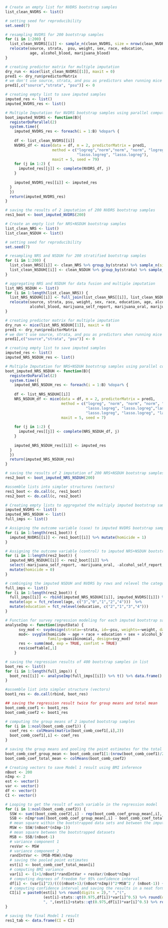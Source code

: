 
```r
# Create an empty list for NVDRS bootstrap samples
list_clean_NVDRS <- list()

# setting seed for reproducibility 
set.seed(7)

# resampling NVDRS for 200 bootstrap samples 
for (i in 1:200) {
  list_clean_NVDRS[[i]] <- sample_n(clean_NVDRS, size = nrow(clean_NVDRS),replace = T) %>% 
  relocate(source, strata,  psu, weight, sex, race, education, 
           age, alcohol_blood, marijuana_blood)
}

# creating predictor matrix for multiple imputation
dry_run <- mice(list_clean_NVDRS[[1]], maxit = 0)
pred1 <- dry_run$predictorMatrix 
# we don't use source, strata, and psu as predictors when running mice
pred1[,c("source","strata", "psu")] <- 0
```



```r
# creating empty list to save imputed samples
imputed_res <- list()
imputed_NVDRS_res <- list()

# Multiple Imputation for NVDRS bootstrap samples using parallel computing
boot_imputed_NVDRS <- function(B){
  registerDoParallel(2)
  system.time({
    imputed_NVDRS_res <- foreach(i = 1:B) %dopar% {
    
    df <- list_clean_NVDRS[[i]]
    NVDRS_df <- mice(data = df, m = 2, predictorMatrix = pred1,
                     method = c("logreg","norm","norm", "norm", "logreg","polyreg","polr", "polr", 
                                "lasso.logreg", "lasso.logreg"), 
                     maxit = 5, seed = 79)
    for (j in 1:2) {
      imputed_res[[j]] <- complete(NVDRS_df, j)
    }
      
    imputed_NVDRS_res[[i]] <- imputed_res
  }
  })
  return(imputed_NVDRS_res)
}

# saving the results of 2 imputation of 200 NVDRS bootstrap samples
res1_boot <- boot_imputed_NVDRS(200)
```



```r
# Create an empty list for NRS+NSDUH bootstrap samples
list_clean_NRS <- list()
list_clean_NSDUH <- list()

# setting seed for reproducibility
set.seed(7)

# resampling NRS and NSDUH for 200 stratified bootstrap samples
for (i in 1:200) {
  list_clean_NRS[[i]] <- clean_NRS %>% group_by(strata) %>% sample_n(size = 2830, replace = T) %>% ungroup()
  list_clean_NSDUH[[i]] <- clean_NSDUH %>% group_by(strata) %>% sample_n(size = 724, replace = T) %>% ungroup()
}

# aggregating NRS and NSDUH for data fusion and multiple imputation
list_NRS_NSDUH <- list()
for (i in 1:length(list_clean_NRS)) {
  list_NRS_NSDUH[[i]] <- full_join(list_clean_NRS[[i]], list_clean_NSDUH[[i]]) %>%
  relocate(source, strata, psu, weight, sex, race, education, age, alcohol_self_report, alcohol_oral,
           alcohol_blood, marijuana_self_report, marijuana_oral, marijuana_blood)
}

# creating predictor matrix for multiple imputation
dry_run <- mice(list_NRS_NSDUH[[1]], maxit = 0)
pred1 <- dry_run$predictorMatrix 
# we don't use source, strata, and psu as predictors when running mice
pred1[,c("source","strata", "psu")] <- 0
```


```r
# creating empty list to save imputed samples
imputed_res <- list()
imputed_NRS_NSDUH_res <- list()

# Multiple Imputation for NRS+NSDUH bootstrap samples using parallel computing
boot_imputed_NRS_NSDUH <- function(B){
  registerDoParallel(2)
  system.time({
    imputed_NRS_NSDUH_res <- foreach(i = 1:B) %dopar% {
    
    df <- list_NRS_NSDUH[[i]]
    NRS_NSDUH_df <- mice(data = df, m = 2, predictorMatrix = pred1, 
                         method = c("logreg", "norm", "norm", "norm", "logreg","polyreg","polr", "polr", 
                                    "lasso.logreg", "lasso.logreg","lasso.logreg",
                                    "lasso.logreg", "lasso.logreg", "lasso.logreg"), 
                         maxit = 5, seed = 7)
      
    for (j in 1:2) {
      imputed_res[[j]] <- complete(NRS_NSDUH_df, j)
    }
      
    imputed_NRS_NSDUH_res[[i]] <- imputed_res
  }
  })
  return(imputed_NRS_NSDUH_res)
}

# saving the results of 2 imputation of 200 NRS+NSDUH bootstrap samples
res2_boot <- boot_imputed_NRS_NSDUH(200)
```



```r
#assemble lists into simpler structures (vectors)
res1_boot <- do.call(c, res1_boot)
res2_boot <- do.call(c, res2_boot)
```


```r
# Creating empty lists to aggregated the multiply imputed bootstrap samples
imputed_NVDRS <- list()
imputed_NRS_NSDUH <- list()
full_imps <- list()

# Assigning the outcome variable (case) to imputed NVDRS bootstrap samples for case-control analysis
for (i in 1:length(res1_boot)) {
  imputed_NVDRS[[i]] <- res1_boot[[i]] %>% mutate(homicide = 1)
}

# Assigning the outcome variable (control) to imputed NRS+NSDUH bootstrap samples for case-control analysis
for (i in 1:length(res2_boot)) {
  imputed_NRS_NSDUH[[i]] <- res2_boot[[i]] %>% 
  select(-marijuana_self_report, -marijuana_oral, -alcohol_self_report, -alcohol_oral)  %>%
  mutate(homicide = 0)
}

# combinging the imputed NSDUH and NVDRS by rows and relevel the categorical variables while discarding the imputed NRS
full_imps <- list()
for (i in 1:length(res2_boot)) {
  full_imps[[i]] <- rbind(imputed_NRS_NSDUH[[i]], imputed_NVDRS[[i]]) %>% filter(!(source == "NRS")) %>% 
  mutate(age = fct_relevel(age, c("3","0","1","2","4")))  %>% 
  mutate(education = fct_relevel(education, c("2","1","3","4")))
}
```


```r
# Function for survey regression modeling for each imputed bootstrap sample
analyseImp <- function(inputData) {
      svy_mod <- svydesign(strata=~strata, id=~psu, weights=~weight, data=inputData, nest=T) 
      mod<- svyglm(homicide ~ age + race + education + sex + alcohol_blood + marijuana_blood,
                   family=quasibinomial, design=svy_mod)
      res <- summ(mod, exp = TRUE, confint = TRUE)
      res$coeftable[,1]
    }

# saving the regression results of 400 bootstrap samples in list
boot_res <- list()
for (i in 1:length(full_imps)) {
  boot_res[[i]] <- analyseImp(full_imps[[i]]) %>% t() %>% data.frame() %>% janitor::clean_names()
}

#assemble list into simpler structure (vectors)
boot1_res <- do.call(rbind, boot_res)
```


```r
## saving the regression result twice for group means and total mean
boot_comb_coef1 <- boot1_res
boot_comb_coef2 <- boot1_res

# computing the group means of 2 imputed bootstrap samples
for (i in 1:ncol(boot_comb_coef1)) {
  coef_res <- colMeans(matrix(boot_comb_coef1[,i],2))
  boot_comb_coef1[,i] <- coef_res
}

# saving the group means and pooling the point estimates for the total mean of each variable
boot_comb_coef_group_mean <- boot_comb_coef1[1:(nrow(boot_comb_coef1)/2),]
boot_comb_coef_total_mean <- colMeans(boot_comb_coef2)
```



```r
# Creating vectors to save Model 1 result using BMI inference
nBoot <- 200
nImp <- 2
est <- vector()
var <- vector()
df <- vector()
CI <- vector()

# Looping to get the result of each variable in the regression model
for (i in 1:ncol(boot_comb_coef2)) {
  SSW <- sum((boot_comb_coef2[,i] - rep(boot_comb_coef_group_mean[,i], each = 2))^2)
  SSB <- nImp*sum((boot_comb_coef_group_mean[,i] - boot_comb_coef_total_mean[i])^2)
  # mean square within the bootstrapped data sets and between the imputed data sets
  MSW <- SSW/(nBoot*(nImp-1))
  # mean square between the bootstrapped datasets
  MSB <- SSB/(nBoot-1) 
  # variance component 1
  resVar <- MSW
  # variance component 2
  randIntVar <- (MSB-MSW)/nImp
  # saving the pooled point estimates
  est[i] <- boot_comb_coef_total_mean[i]
  # computing BMI variance
  var[i] <- (1+1/nBoot)*randIntVar + resVar/(nBoot*nImp)
  # computing degrees of freedom for 95% confidence interval
  df[i] <- (var[i]^2)/((((nBoot+1)/(nBoot*nImp))^2*MSB^2 / (nBoot-1)) + MSW^2/(nBoot*nImp^2*(nImp-1)))
  # computing confidence interval and saving the results in a neat form
  CI[i] = paste0(est[i] %>% round(digits = 2)," ","(",
                 (est[i]-stats::qt(0.975,df[i])*var[i]^0.5) %>% round(digits = 2),
                 ", ",(est[i]+stats::qt(0.975,df[i])*var[i]^0.5) %>% round(digits = 2),")")
}

# saving the final Model 1 result
res1_tab <- data.frame(CI = CI)
```

